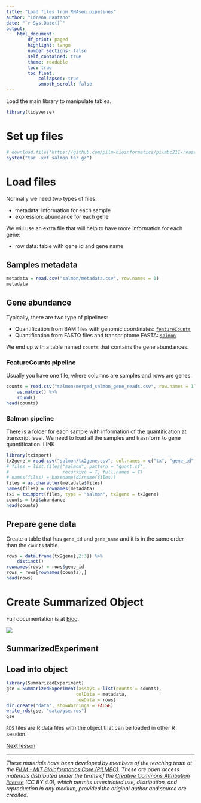 ```yaml
---
title: "Load files from RNAseq pipelines"
author: "Lorena Pantano"
date: "`r Sys.Date()`"
output:
    html_document:
        df_print: paged
        highlight: tango
        number_sections: false
        self_contained: true
        theme: readable
        toc: true
        toc_float:
            collapsed: true
            smooth_scroll: false
---
```


Load the main library to manipulate tables.

```r
library(tidyverse)
```

# Set up files

```r
# download.file("https://github.com/pilm-bioinformatics/pilmbc211-rnaseq-ii/raw/master/salmon.tar.gz", "salmon.tar.gz")
system("tar -xvf salmon.tar.gz")
```

# Load files

Normally we need two types of files:

* metadata: information for each sample
* expression: abundance for each gene

We will use an extra file that will help to have more information for each gene:

* row data: table with gene id and gene name

## Samples metadata

```r
metadata = read.csv("salmon/metadata.csv", row.names = 1)
metadata
```

## Gene abundance

Typically, there are two type of pipelines:

* Quantification from BAM files with genomic coordinates: [`featureCounts`](http://subread.sourceforge.net/)
* Quantification from FASTQ files and transcriptome FASTA: [`salmon`](https://combine-lab.github.io/salmon/)

We end up with a table named `counts` that contains the gene abundances.

### FeatureCounts pipeline

Usually you have one file, where columns are samples and rows are genes.

```r
counts = read.csv("salmon/merged_salmon_gene_reads.csv", row.names = 1) %>% 
    as.matrix() %>% 
    round()
head(counts)
```


### Salmon pipeline

There is a folder for each sample with information of the quantification at transcript level. We need to load all the samples and trasnform to gene quantification. LINK

```r
library(tximport)
tx2gene = read.csv("salmon/tx2gene.csv", col.names = c("tx", "gene_id", "gene_name"))
# files = list.files("salmon", pattern = "quant.sf",
#                    recursive = T, full.names = T)
# names(files) = basename(dirname(files))
files = as.character(metadata$files)
names(files) = rownames(metadata)
txi = tximport(files, type = "salmon", tx2gene = tx2gene)
counts = txi$abundance
head(counts)
```

## Prepare gene data

Create a table that has `gene_id` and `gene_name` and it is in the same order than the `counts` table.

```r
rows = data.frame(tx2gene[,2:3]) %>% 
    distinct()
rownames(rows) = rows$gene_id
rows = rows[rownames(counts),]
head(rows)
```

# Create Summarized Object

Full documentation is at [Bioc](https://bioconductor.org/packages/release/bioc/vignettes/SummarizedExperiment/inst/doc/SummarizedExperiment.html).

![](imgs/se.svg)

## SummarizedExperiment

## Load into object

```r
library(SummarizedExperiment)
gse = SummarizedExperiment(assays = list(counts = counts),
                          colData = metadata,
                          rowData = rows)
dir.create("data", showWarnings = FALSE)
write_rds(gse, "data/gse.rds")
gse
```

`RDS` files are R data files with the object that can be loaded in other R session.

[Next lesson](https://pilm-bioinformatics.github.io/pilmbc211-rnaseq-ii/differential_expression_analysis.html)

*** 

*These materials have been developed by members of the teaching team at the [PILM - MIT Bioinformatics Core (PILMBC)](https://pilm-bioinformatics.github.io/knowledgebase). These are open access materials distributed under the terms of the [Creative Commons Attribution license](https://creativecommons.org/licenses/by/4.0/) (CC BY 4.0), which permits unrestricted use, distribution, and reproduction in any medium, provided the original author and source are credited.*